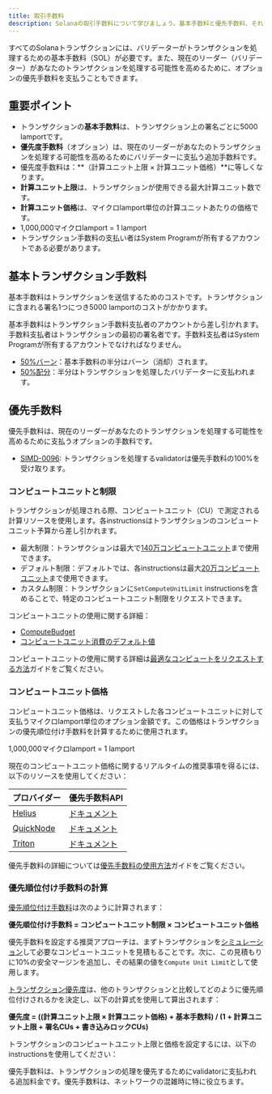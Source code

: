 ```yaml
---
title: 取引手数料
description: Solanaの取引手数料について学びましょう。基本手数料と優先手数料、それぞれの適用方法、およびトランザクションでのコンピュートユニット管理のベストプラクティスを解説します。
---
```


すべてのSolanaトランザクションには、バリデーターがトランザクションを処理するための基本手数料（SOL）が必要です。また、現在のリーダー（バリデーター）があなたのトランザクションを処理する可能性を高めるために、オプションの優先手数料を支払うこともできます。

## 重要ポイント

- トランザクションの**基本手数料**は、トランザクション上の署名ごとに5000
  lamportです。
- **優先度手数料**（オプション）は、現在のリーダーがあなたのトランザクションを処理する可能性を高めるためにバリデーターに支払う追加手数料です。
- 優先度手数料は：**（計算ユニット上限 × 計算ユニット価格）**に等しくなります。
- **計算ユニット上限**は、トランザクションが使用できる最大計算ユニット数です。
- **計算ユニット価格**は、マイクロlamport単位の計算ユニットあたりの価格です。
- 1,000,000マイクロlamport = 1 lamport
- トランザクション手数料の支払い者はSystem
  Programが所有するアカウントである必要があります。

## 基本トランザクション手数料

基本手数料はトランザクションを送信するためのコストです。トランザクションに含まれる署名1つにつき5000
lamportのコストがかかります。

基本手数料はトランザクション手数料支払者のアカウントから差し引かれます。手数料支払者はトランザクションの最初の署名者です。手数料支払者はSystem
Programが所有するアカウントでなければなりません。

- [50%バーン](https://github.com/anza-xyz/agave/blob/v2.1.13/sdk/fee-calculator/src/lib.rs#L70)：基本手数料の半分はバーン（消却）されます。
- [50%配分](https://github.com/anza-xyz/agave/blob/e621336acad4f5d6e5b860eaa1b074b01c99253c/runtime/src/bank/fee_distribution.rs#L58-L62)：半分はトランザクションを処理したバリデーターに支払われます。

## 優先手数料

優先手数料は、現在のリーダーがあなたのトランザクションを処理する可能性を高めるために支払うオプションの手数料です。

- [SIMD-0096](https://github.com/solana-foundation/solana-improvement-documents/blob/main/proposals/0096-reward-collected-priority-fee-in-entirety.md): トランザクションを処理するvalidatorは優先手数料の100%を受け取ります。

### コンピュートユニットと制限

トランザクションが処理される際、コンピュートユニット（CU）で測定される計算リソースを使用します。各instructionsはトランザクションのコンピュートユニット予算から差し引かれます。

- 最大制限：トランザクションは最大で[140万コンピュートユニット](https://github.com/anza-xyz/agave/blob/v2.1.13/compute-budget/src/compute_budget_limits.rs#L14)まで使用できます。
- デフォルト制限：デフォルトでは、各instructionsは最大[20万コンピュートユニット](https://github.com/anza-xyz/agave/blob/v2.1.13/compute-budget/src/compute_budget_limits.rs#L10)まで使用できます。
- カスタム制限：トランザクションに`SetComputeUnitLimit`
  instructionsを含めることで、特定のコンピュートユニット制限をリクエストできます。

コンピュートユニットの使用に関する詳細：

- [ComputeBudget](https://github.com/anza-xyz/agave/blob/v2.1.13/compute-budget/src/compute_budget.rs#L22-L130)
- [コンピュートユニット消費のデフォルト値](https://github.com/anza-xyz/agave/blob/v2.1.13/compute-budget/src/compute_budget.rs#L149-L197)

コンピュートユニットの使用に関する詳細は[最適なコンピュートをリクエストする方法](/developers/guides/advanced/how-to-request-optimal-compute)ガイドをご覧ください。

### コンピュートユニット価格

コンピュートユニット価格は、リクエストした各コンピュートユニットに対して支払うマイクロlamport単位のオプション金額です。この価格はトランザクションの優先順位付け手数料を計算するために使用されます。

<Callout>1,000,000マイクロlamport = 1 lamport</Callout>

現在のコンピュートユニット価格に関するリアルタイムの推奨事項を得るには、以下のリソースを使用してください：

| プロバイダー                            | 優先手数料API                                                                    |
| --------------------------------------- | -------------------------------------------------------------------------------- |
| [Helius](https://www.helius.dev/)       | [ドキュメント](https://docs.helius.dev/solana-apis/priority-fee-api)             |
| [QuickNode](https://www.quicknode.com/) | [ドキュメント](https://marketplace.quicknode.com/add-on/solana-priority-fee)     |
| [Triton](https://triton.one/)           | [ドキュメント](https://docs.triton.one/chains/solana/improved-priority-fees-api) |

優先手数料の詳細については[優先手数料の使用方法](/developers/guides/advanced/how-to-use-priority-fees)ガイドをご覧ください。

### 優先順位付け手数料の計算

[優先順位付け手数料](https://github.com/anza-xyz/agave/blob/v2.2.14/compute-budget/src/compute_budget_limits.rs#L47-L48)は次のように計算されます：

**優先順位付け手数料 = コンピュートユニット制限 × コンピュートユニット価格**

優先手数料を設定する推奨アプローチは、まずトランザクションを[シミュレーション](/developers/guides/advanced/how-to-request-optimal-compute)して必要なコンピュートユニットを見積もることです。次に、この見積もりに10%の安全マージンを追加し、その結果の値を`Compute Unit Limit`として使用します。

[トランザクション優先度](https://github.com/anza-xyz/agave/blob/v2.2.14/core/src/banking_stage/transaction_scheduler/receive_and_buffer.rs#L646)は、他のトランザクションと比較してどのように優先順位付けされるかを決定し、以下の計算式を使用して算出されます：

**優先度 = ((計算ユニット上限 × 計算ユニット価格) + 基本手数料) /
(1 + 計算ユニット上限 + 署名CUs + 書き込みロックCUs)**

トランザクションのコンピュートユニット上限と価格を設定するには、以下のinstructionsを使用してください：

優先手数料は、トランザクションの処理を優先するためにvalidatorに支払われる追加料金です。優先手数料は、ネットワークの混雑時に特に役立ちます。

<Callout>
